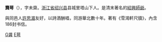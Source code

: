 {{unreferenced|time=20110901}}
'''龔萼'''（{{bd|?||?||}}），字未齋。[[浙江省|浙江省]][[绍兴县|绍兴县]]县城里塔山下人。是清末著名的[[紹興師爺|紹興師爺]]。

與同邑人[[許思湄|許思湄]]友好，以詩酒酬唱，同游華北數十年。著有《雪鴻軒尺牘》，內含186封书信。

{{清朝人物小作品}}

[[Category:绍兴师爷|G龚]]
[[Category:龚姓|E萼]]